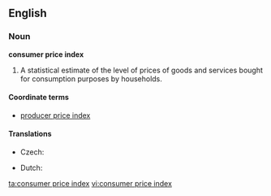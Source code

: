 ==English==
{{wikipedia}}

===Noun===
'''consumer price index'''

# {{economics}} A statistical estimate of the level of prices of goods and services bought for consumption purposes by households.

====Coordinate terms====
* {{sense|statistical estimate}} [[producer price index]]

====Translations====
{{trans-top|statistical estimate of the level of prices}}
* Czech: {{t-|cs|index spotřebitelských cen|m}}
{{trans-mid}}
* Dutch: {{t|nl|consumentenprijsindex|m}}
{{trans-bottom}}

[[ta:consumer price index]]
[[vi:consumer price index]]